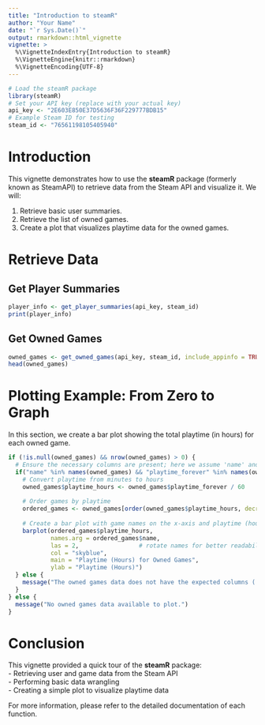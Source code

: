 ```yaml
---
title: "Introduction to steamR"
author: "Your Name"
date: "`r Sys.Date()`"
output: rmarkdown::html_vignette
vignette: >
  %\VignetteIndexEntry{Introduction to steamR}
  %\VignetteEngine{knitr::rmarkdown}
  %\VignetteEncoding{UTF-8}
---
```


```r
# Load the steamR package
library(steamR)
# Set your API key (replace with your actual key)
api_key <- "2E603E850E37D5636F36F229777BDB15"
# Example Steam ID for testing
steam_id <- "76561198105405940"
```

# Introduction

This vignette demonstrates how to use the **steamR** package (formerly known as SteamAPI) to retrieve data from the Steam API and visualize it. We will:

1.  Retrieve basic user summaries.
2.  Retrieve the list of owned games.
3.  Create a plot that visualizes playtime data for the owned games.

# Retrieve Data

## Get Player Summaries

```r
player_info <- get_player_summaries(api_key, steam_id)
print(player_info)
```

## Get Owned Games

```r
owned_games <- get_owned_games(api_key, steam_id, include_appinfo = TRUE)
head(owned_games)
```

# Plotting Example: From Zero to Graph

In this section, we create a bar plot showing the total playtime (in hours) for each owned game.

```r
if (!is.null(owned_games) && nrow(owned_games) > 0) {
  # Ensure the necessary columns are present; here we assume 'name' and 'playtime_forever'
  if("name" %in% names(owned_games) && "playtime_forever" %in% names(owned_games)) {
    # Convert playtime from minutes to hours
    owned_games$playtime_hours <- owned_games$playtime_forever / 60
    
    # Order games by playtime
    ordered_games <- owned_games[order(owned_games$playtime_hours, decreasing = TRUE), ]
    
    # Create a bar plot with game names on the x-axis and playtime (hours) on the y-axis
    barplot(ordered_games$playtime_hours,
            names.arg = ordered_games$name,
            las = 2,                 # rotate names for better readability
            col = "skyblue",
            main = "Playtime (Hours) for Owned Games",
            ylab = "Playtime (Hours)")
  } else {
    message("The owned games data does not have the expected columns ('name' and 'playtime_forever').")
  }
} else {
  message("No owned games data available to plot.")
}
```

# Conclusion

This vignette provided a quick tour of the **steamR** package:\
- Retrieving user and game data from the Steam API\
- Performing basic data wrangling\
- Creating a simple plot to visualize playtime data

For more information, please refer to the detailed documentation of each function.

